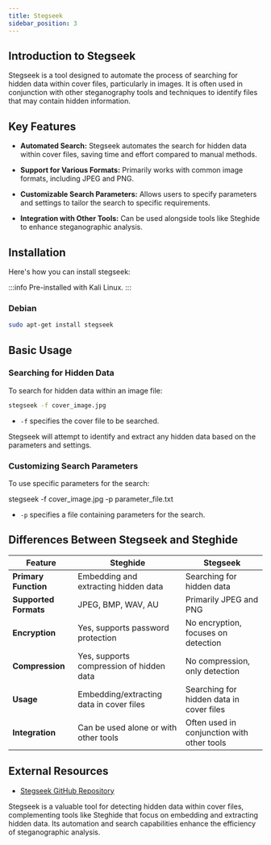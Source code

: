 ```yaml
---
title: Stegseek
sidebar_position: 3
---
```


## Introduction to Stegseek

Stegseek is a tool designed to automate the process of searching for hidden data within cover files, particularly in images. It is often used in conjunction with other steganography tools and techniques to identify files that may contain hidden information.

## Key Features

- **Automated Search:** Stegseek automates the search for hidden data within cover files, saving time and effort compared to manual methods.

- **Support for Various Formats:** Primarily works with common image formats, including JPEG and PNG.

- **Customizable Search Parameters:** Allows users to specify parameters and settings to tailor the search to specific requirements.

- **Integration with Other Tools:** Can be used alongside tools like Steghide to enhance steganographic analysis.

## Installation

Here's how you can install stegseek:

:::info
Pre-installed with Kali Linux.
:::

### Debian

```bash
sudo apt-get install stegseek
```

## Basic Usage

### Searching for Hidden Data

To search for hidden data within an image file:

```bash
stegseek -f cover_image.jpg
```

- `-f` specifies the cover file to be searched.

Stegseek will attempt to identify and extract any hidden data based on the parameters and settings.

### Customizing Search Parameters

To use specific parameters for the search:

stegseek -f cover_image.jpg -p parameter_file.txt

- `-p` specifies a file containing parameters for the search.

## Differences Between Stegseek and Steghide

| Feature                  | Steghide                                  | Stegseek                                  |
|--------------------------|-------------------------------------------|-------------------------------------------|
| **Primary Function**     | Embedding and extracting hidden data      | Searching for hidden data                 |
| **Supported Formats**    | JPEG, BMP, WAV, AU                        | Primarily JPEG and PNG                    |
| **Encryption**           | Yes, supports password protection         | No encryption, focuses on detection       |
| **Compression**          | Yes, supports compression of hidden data  | No compression, only detection            |
| **Usage**                | Embedding/extracting data in cover files  | Searching for hidden data in cover files  |
| **Integration**          | Can be used alone or with other tools     | Often used in conjunction with other tools|

## External Resources

- [Stegseek GitHub Repository](https://github.com/RickdeJager/stegseek)

Stegseek is a valuable tool for detecting hidden data within cover files, complementing tools like Steghide that focus on embedding and extracting hidden data. Its automation and search capabilities enhance the efficiency of steganographic analysis.